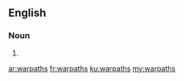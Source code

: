 ==English==

===Noun===
{{head|en|plural}}

# {{plural of|warpath|lang=en|nocat=1}}

[[ar:warpaths]]
[[fr:warpaths]]
[[ku:warpaths]]
[[my:warpaths]]